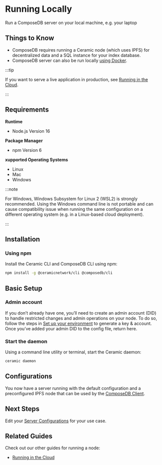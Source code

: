 # Running Locally
Run a ComposeDB server on your local machine, e.g. your laptop

## Things to Know
- ComposeDB requires running a Ceramic node (which uses IPFS) for decentralized data and a SQL instance for your index database.
- ComposeDB server can also be run locally [using Docker](../../guides/composedb-server/running-in-the-cloud.mdx).

:::tip

If you want to serve a live application in production, see [Running in the Cloud](../../guides/composedb-server/running-in-the-cloud.mdx).

:::

## Requirements
**Runtime**
- Node.js Version 16

**Package Manager**
- npm Version 6

**xupported Operating Systems**
- Linux
- Mac
- Windows

:::note

For Windows, Windows Subsystem for Linux 2 (WSL2) is strongly recommended. Using the Windows command line is not portable and can cause compatibility issue when running the same configuration on a different operating system (e.g. in a Linux-based cloud deployment).

:::

## Installation
### Using npm

Install the Ceramic CLI and ComposeDB CLI using npm:

```bash
npm install -g @ceramicnetwork/cli @composedb/cli
```

## Basic Setup
### Admin account
If you don’t already have one, you’ll need to create an admin account (DID) to handle restricted changes and admin operations on your node. To do so, follow the  steps in [Set up your environment](../../set-up-your-environment.mdx#developer-account) to generate a key & account. Once you’ve added your admin DID to the config file, return here.

### Start the daemon
Using a command line utility or terminal, start the Ceramic daemon: 

```bash
ceramic daemon
```

## Configurations
You now have a server running with the default configuration and a preconfigured IPFS node that can be used by the [ComposeDB Client](../../guides/composedb-client/composedb-client.mdx). 

## Next Steps
Edit your [Server Configurations](../../guides/composedb-server/server-configurations.mdx) for your use case. 

## Related Guides
Check out our other guides for running a node:

- [Running in the Cloud](../../guides/composedb-server/running-in-the-cloud.mdx)